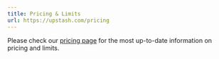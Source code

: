 ```yaml
---
title: Pricing & Limits
url: https://upstash.com/pricing
---
```


Please check our [pricing page](https://upstash.com/pricing/redis) for the most up-to-date information on pricing and limits. 